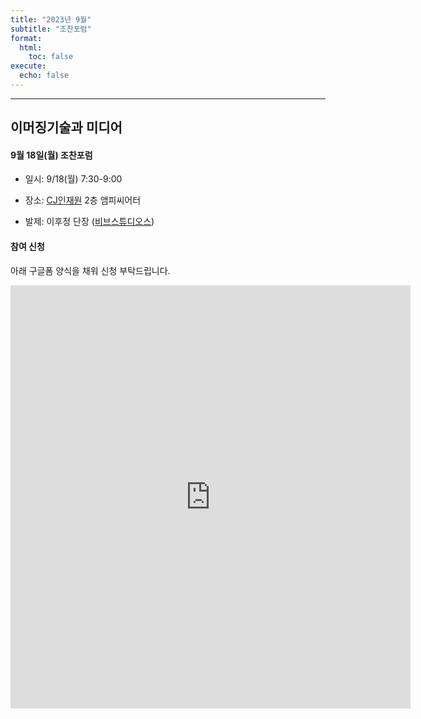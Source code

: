 ```yaml
---
title: "2023년 9월"
subtitle: "조찬포럼"
format:
  html:
    toc: false
execute:
  echo: false
---
```


------------------------------------------------------------------------

## 이머징기술과 미디어

#### 9월 18일(월) 조찬포럼

-   일시: 9/18(월) 7:30-9:00

-   장소: [CJ인재원](https://naver.me/FGoeILmX) 2층 앰피씨어터

-   발제: 이후정 단장 ([비브스튜디오스](http://vivestudios.com/v2/web/index))


#### 참여 신청

아래 구글폼 양식을 채워 신청 부탁드립니다.

<iframe src="https://docs.google.com/forms/d/e/1FAIpQLSeJERV7CjMuQ4FQjApDVnY6X1xk7GoeG1ztkzO6pDKnsSPjGQ/viewform?embedded=true" width="640" height="677" frameborder="0" marginheight="0" marginwidth="0">로드 중…</iframe>

